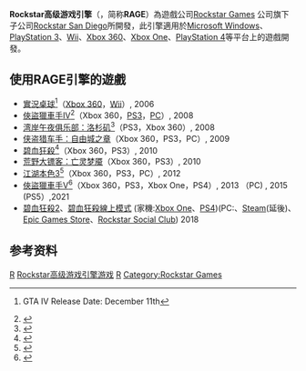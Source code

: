 {{NoteTA
|G1=Games
|1=zh-cn:荒野大镖客：救赎; zh-tw:碧血狂殺;
|2=zh-cn:荒野大镖客：亡灵梦魇; zh-tw:碧血狂殺：鬼怪夢魘包;
|3=zh-cn:Rockstar乒乓球; zh-tw:實況桌球;
}}
{{Infobox software
| name                   = Rockstar高级游戏引擎
| logo                   = [[File:Rockstar_Advanced_Game_Engine_Logo.svg|250px]]
| screenshot             =
| caption                =
| author                 = [[Rockstar_Games|Rockstar Games]]
| developer              = RAGE Technology Group at [[Rockstar_San_Diego|Rockstar San Diego]]
| released               = 2006
| latest release version =
| latest release date    =
| latest preview version =
| latest preview date    =
| operating system       =
| platform               = [[Microsoft_Windows|Microsoft Windows]]、[[PlayStation_3|PlayStation 3]]、[[Wii|Wii]]、[[Xbox_360|Xbox 360]]、[[Xbox_One|Xbox One]]、[[PlayStation_4|PlayStation 4]]
| language               =
| genre                  = [[遊戲引擎|遊戲引擎]]
| license                =
| website                = http://www.rockstargames.com/
}}

'''Rockstar高级游戏引擎'''（{{Lang-en|Rockstar Advanced Game Engine}}，简称'''RAGE'''）為遊戲公司[[Rockstar_Games|Rockstar Games]] 公司旗下子公司[[Rockstar_San_Diego|Rockstar San Diego]]所開發，此引擎適用於[[Microsoft_Windows|Microsoft Windows]]、[[PlayStation_3|PlayStation 3]]、[[Wii|Wii]]、[[Xbox_360|Xbox 360]]、[[Xbox_One|Xbox One]]、[[PlayStation_4|PlayStation 4]]等平台上的遊戲開發。

== 使用RAGE引擎的遊戲 ==
* [[實況桌球|實況桌球]]<ref name="MTV">{{cite web | url = http://www.mtv.com/news/articles/1530131/20060503/index.jhtml | title = The First Rule Of Ping-Pong Club: Talk About Rockstar's Table Tennis Game | accessdate = 2007-04-10 | last = Totilo | first = Stephen | date = 2006-05-04 | work = [[MTV_News|MTV News]] | publisher = Viacom | quote = The Rockstar reps explained that the game [''Table Tennis''] was running on RAGE, the Rockstar Advanced Game Engine. This is the graphics technology gamers are to expect from future Rockstar games, including the next "GTA." | archive-date = 2012-02-18 | archive-url = https://www.webcitation.org/65YLebxgt?url=http://www.mtv.com/news/articles/1530131/rockstar-games-hosts-table-tennis-battles.jhtml | dead-url = no }} GTA IV Release Date: December 11th</ref>（[[Xbox_360|Xbox 360]]，[[Wii|Wii]]）, 2006
* [[俠盜獵車手IV|俠盜獵車手IV]]<ref>{{cite web | url = http://www.gamespot.com/news/show_blog_entry.php?topic_id=24715960 | title = Grand Theft Auto IV powered by Table Tennis engine? | accessdate = 2007-04-10 | last = Thorsen | first = Tor | date = 2006-06-15 | work = [[GameSpot|GameSpot]] | publisher = [[CNET.com|CNET]] | archive-date = 2007-09-30 | archive-url = https://web.archive.org/web/20070930191008/http://www.gamespot.com/news/show_blog_entry.php?topic_id=24715960 | dead-url = no }}</ref>（Xbox 360，[[PS3|PS3]]，[[个人电脑|PC]]）, 2008
* [[湾岸午夜俱乐部：洛杉矶|湾岸午夜俱乐部：洛杉矶]]<ref>{{cite web | url = http://ps3.ign.com/articles/814/814933p1.html | title = Midnight Club: Los Angeles Preview | work = [[IGN|IGN]] | accessdate = 2013-05-11 | archive-date = 2012-02-18 | archive-url = https://www.webcitation.org/65YLgz8UN?url=http://ps3.ign.com/articles/814/814933p1.html | dead-url = no }}</ref>（PS3，Xbox 360）, 2008
* [[侠盗猎车手：自由城之章|侠盗猎车手：自由城之章]]（Xbox 360，PS3，PC）, 2009
* [[碧血狂殺|碧血狂殺]]<ref>{{cite web|url=http://www.eurogamer.net/articles/rockstar-unveils-red-dead-redemption|title=Rockstar unveils Red Dead Redemption|last=Bramwell|first=Tom|date=February 4, 2009|publisher=[[Eurogamer|Eurogamer]]|accessdate=2009-02-04|archive-date=2012-05-30|archive-url=https://web.archive.org/web/20120530180723/http://www.eurogamer.net/articles/rockstar-unveils-red-dead-redemption|dead-url=no}}</ref>（Xbox 360，PS3）, 2010
* [[荒野大镖客：亡灵梦魇|荒野大镖客：亡灵梦魇]]（Xbox 360，PS3）, 2010
* [[江湖本色3|江湖本色3]]<ref>{{cite web|url=http://www.eurogamer.net/articles/balding-max-payne-3-sighted|title=Balding Max Payne 3 sighted|last=Bramwell|first=Tom|date=June 10, 2009|publisher=[[Eurogamer|Eurogamer]]|accessdate=2009-06-10|archive-date=2016-01-16|archive-url=https://web.archive.org/web/20160116095546/http://www.eurogamer.net/articles/balding-max-payne-3-sighted|dead-url=no}}</ref>（Xbox 360，PS3，PC）, 2012
* [[俠盜獵車手V|俠盜獵車手V]]<ref>{{cite web|url=http://www.rockstargames.com/newswire/article/45251/rockstar-game-tips-learn-from-the-max-payne-3-leaderboard-legend.html|title=Rockstar Game Tips: Learn from the Max Payne 3 Leaderboard Legends|date=October 11, 2012|publisher=[[Rockstar_Games|Rockstar Games]]|quote=Max Payne 3 does use RAGE, and we're also using it for GTAV.|accessdate=October 11, 2012|archive-date=2012-11-20|archive-url=https://www.webcitation.org/6CIs0H5gR?url=http://www.rockstargames.com/newswire/article/45251/rockstar-game-tips-learn-from-the-max-payne-3-leaderboard-legend.html|dead-url=no}}</ref>（Xbox 360，PS3，Xbox One，PS4）, 2013 （PC) , 2015   (PS5）,2021
*[[碧血狂殺2|碧血狂殺2]]、[[荒野大镖客在线模式|碧血狂殺線上模式]] (家機:[[Xbox_One|Xbox One]]、[[PS4|PS4]])(PC:、[[Steam|Steam]](延後)、[[Epic_Games_Store|Epic Games Store]]、[[Rockstar_Social_Club|Rockstar Social Club]]) 2018

==参考资料==
{{Reflist}}

{{Rockstar Games}}
{{Take-Two Interactive}}

[[Category:游戏引擎|R]]
[[Category:Rockstar高级游戏引擎游戏|]]
[[Category:电子游戏研发|R]]
[[Category:Rockstar_Games|Category:Rockstar Games]]